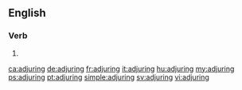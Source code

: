 ==English==

===Verb===
{{head|en|present participle}}

# {{present participle of|adjure|lang=en|nocat=1}}

[[ca:adjuring]]
[[de:adjuring]]
[[fr:adjuring]]
[[it:adjuring]]
[[hu:adjuring]]
[[my:adjuring]]
[[ps:adjuring]]
[[pt:adjuring]]
[[simple:adjuring]]
[[sv:adjuring]]
[[vi:adjuring]]